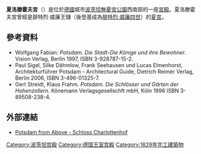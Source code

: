 '''夏洛滕霍夫宮'''（{{lang-de|Schloss Charlottenhof}}）是位於[[德國|德國]]城市[[波茨坦|波茨坦]][[無憂宮公園|無憂宮公園]]西南部的一座[[宮殿|宮殿]]。夏洛滕霍夫宮曾經是腓特烈·威廉王儲（後登基成為[[腓特烈·威廉四世|腓特烈·威廉四世]]）的[[夏宮|夏宮]]。

== 參考資料 ==
* Wolfgang Fabian: ''Potsdam. Die Stadt-Die Könige und ihre Bewohner''. Vision Verlag, Berlin 1997,  ISBN 3-928787-15-2.
* Paul Sigel, Silke Dähmlow, Frank Seehausen und Lucas Elmenhorst, Architekturführer Potsdam - Architectural Guide, Dietrich Reimer Verlag, Berlin 2006, ISBN 3-496-01325-7.
* Gert Streidt, Klaus Frahm. ''Potsdam. Die Schlösser und Gärten der Hohenzollern''. Könemann Verlagsgesellschft mbH, Köln 1996  ISBN 3-89508-238-4.

==外部連結==
{{commons|:Category:Schloss Charlottenhof (Sanssouci)|Charlottenhof Palace}}
*[http://www.potsdam-tour.co.uk/?lc=17 Potsdam from Above - Schloss Charlottenhof] {{Wayback|url=http://www.potsdam-tour.co.uk/?lc=17 |date=20120204154219 }}
{{coord|52|23|44|N|13|01|33|E|region:DE-BB_type:landmark|display=title}}

{{普鲁士王宫}}
{{Authority control}}
[[Category:波茨坦宫殿|Category:波茨坦宫殿]]
[[Category:德国王室宫殿|Category:德国王室宫殿]]
[[Category:1829年完工建築物|Category:1829年完工建築物]]